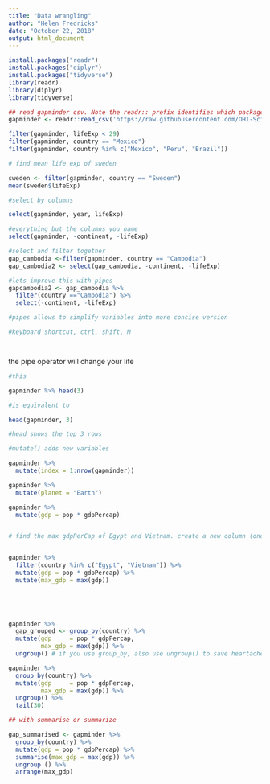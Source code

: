 ```yaml
---
title: "Data wrangling"
author: "Helen Fredricks"
date: "October 22, 2018"
output: html_document
---
```


```r
install.packages("readr")
install.packages("diplyr")
install.packages("tidyverse")
library(readr)
library(diplyr)
library(tidyverse) 


```



```r
## read gapminder csv. Note the readr:: prefix identifies which package it's in
gapminder <- readr::read_csv('https://raw.githubusercontent.com/OHI-Science/data-science-training/master/data/gapminder.csv')
```
```r
filter(gapminder, lifeExp < 29)
filter(gapminder, country == "Mexico")
filter(gapminder, country %in% c("Mexico", "Peru", "Brazil"))

```
```r
# find mean life exp of sweden

sweden <- filter(gapminder, country == "Sweden")
mean(sweden$lifeExp)

```
```r

#select by columns

select(gapminder, year, lifeExp)

#everything but the columns you name
select(gapminder, -continent, -lifeExp)

#select and filter together
gap_cambodia <-filter(gapminder, country == "Cambodia")
gap_cambodia2 <- select(gap_cambodia, -continent, -lifeExp)

#lets improve this with pipes
gapcambodia2 <- gap_cambodia %>% 
  filter(country =="Cambodia") %>% 
  select(-continent, -lifeExp)

#pipes allows to simplify variables into more concise version

#keyboard shortcut, ctrl, shift, M




```
the pipe operator will change your life

```r
#this 

gapminder %>% head(3)

#is equivalent to

head(gapminder, 3)

#head shows the top 3 rows
```
```r
#mutate() adds new variables

gapminder %>% 
  mutate(index = 1:nrow(gapminder))

gapminder %>% 
  mutate(planet = "Earth")

gapminder %>% 
  mutate(gdp = pop * gdpPercap)



```
```r
# find the max gdpPerCap of Egypt and Vietnam. create a new column (one column)


gapminder %>% 
  filter(country %in% c("Egypt", "Vietnam")) %>% 
  mutate(gdp = pop * gdpPercap) %>% 
  mutate(max_gdp = max(gdp))


  
  
```
```r
gapminder %>%
  gap_grouped <- group_by(country) %>%
  mutate(gdp     = pop * gdpPercap,
         max_gdp = max(gdp)) %>%
  ungroup() # if you use group_by, also use ungroup() to save heartache later
```


```r
gapminder %>%
  group_by(country) %>%
  mutate(gdp     = pop * gdpPercap,
         max_gdp = max(gdp)) %>%
  ungroup() %>% 
  tail(30)
```


```r
## with summarise or summarize

gap_summarised <- gapminder %>% 
  group_by(country) %>% 
  mutate(gdp = pop * gdpPercap) %>% 
  summarise(max_gdp = max(gdp)) %>% 
  ungroup () %>% 
  arrange(max_gdp)
  
```


    